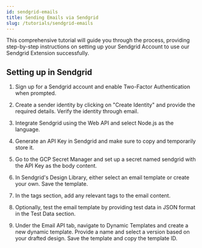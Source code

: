 ```yaml
---
id: sendgrid-emails
title: Sending Emails via Sendgrid
slug: /tutorials/sendgrid-emails
---
```


This comprehensive tutorial will guide you through the process, providing step-by-step instructions on setting up your Sendgrid Account to use our Sendgrid Extension successfully.

## Setting up in Sendgrid

1. Sign up for a Sendgrid account and enable Two-Factor Authentication when prompted.

2. Create a sender identity by clicking on "Create Identity" and provide the required details. Verify the identity through email.

3. Integrate Sendgrid using the Web API and select Node.js as the language.

4. Generate an API Key in Sendgrid and make sure to copy and temporarily store it.

5. Go to the GCP Secret Manager and set up a secret named sendgrid with the API Key as the body content.

6. In Sendgrid's Design Library, either select an email template or create your own. Save the template.

7. In the tags section, add any relevant tags to the email content.

8. Optionally, test the email template by providing test data in JSON format in the Test Data section.

9. Under the Email API tab, navigate to Dynamic Templates and create a new dynamic template. Provide a name and select a version based on your drafted design. Save the template and copy the template ID.